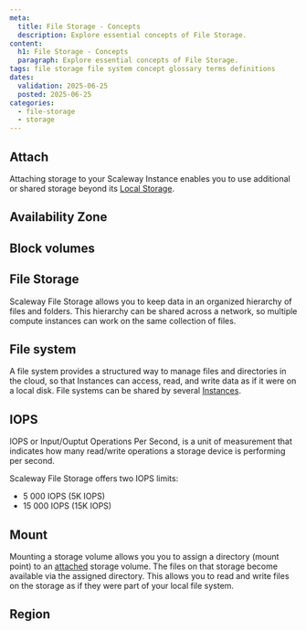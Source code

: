 ```yaml
---
meta:
  title: File Storage - Concepts
  description: Explore essential concepts of File Storage.
content:
  h1: File Storage - Concepts
  paragraph: Explore essential concepts of File Storage.
tags: file storage file system concept glossary terms definitions
dates:
  validation: 2025-06-25
  posted: 2025-06-25
categories:
  - file-storage
  - storage
---
```


## Attach

Attaching storage to your Scaleway Instance enables you to use additional or shared storage beyond its [Local Storage](/local-storage/).

## Availability Zone

<Macro id="availability-zone" />

## Block volumes

<Macro id="block-volumes" />

## File Storage

Scaleway File Storage allows you to keep data in an organized hierarchy of files and folders. This hierarchy can be shared across a network, so multiple compute instances can work on the same collection of files.

## File system

A file system provides a structured way to manage files and directories in the cloud, so that Instances can access, read, and write data as if it were on a local disk. File systems can be shared by several [Instances](/instances/).

## IOPS

IOPS or Input/Ouptut Operations Per Second, is a unit of measurement that indicates how many read/write operations a storage device is performing per second.

Scaleway File Storage offers two IOPS limits:

- 5 000 IOPS (5K IOPS)
- 15 000 IOPS (15K IOPS)

## Mount

Mounting a storage volume allows you you to assign a directory (mount point) to an [attached](#attach) storage volume. The files on that storage become available via the assigned directory. This allows you to read and write files on the storage as if they were part of your local file system.

## Region

<Macro id="region" />
